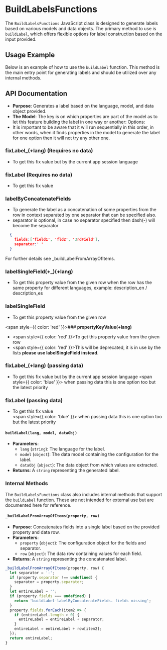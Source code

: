 

<Meta title="TRAZiT Paradigm/Dev Libraries/Build Labels External"/>

# BuildLabelsFunctions

The `BuildLabelsFunctions` JavaScript class is designed to generate labels based on various models and data objects. The primary method to use is `buildLabel`, which offers flexible options for label construction based on the input provided.

## Usage Example

Below is an example of how to use the `buildLabel` function. This method is the main entry point for generating labels and should be utilized over any internal methods.

## API Documentation

- **Purpose**: Generates a label based on the language, model, and data object provided.
- **The Model**: The key is on which properties are part of the model as to let this feature building the label in one way or another: Options:
- It is important to be aware that it will run sequentially in this order, in other words, when it finds properties in the model to generate the label for one option then it will not try any other one.

### **fixLabel_(+lang)** (Requires no data)
  - To get this fix value but by the current app session language
### **fixLabel** (Requires no data)
  - To get this fix value   
### **labelByConcatenateFields**
  - Tp generate the label as a concatenation of some properties from the row in context separated by one separator that can be specified also.
  - separator is optional, in case no separator specified then dash(-) will become the separator
  ```json
    {
      fields:['field1', 'fld2', '3rdField'],
      separator:' '
    }
  ```
   For further details see _buildLabelFromArrayOfItems. 

### **labelSingleField(+_)(+lang)** 
  - To get this property value from the given row when the row has the same property for different languages, example: description_en / description_es

### **labelSingleField** 
  - To get this property value from the given row

<span style={{ color: 'red' }}>### **propertyKeyValue(+lang)**</span>
  - <span style={{ color: 'red' }}>To get this property value from the given row</span>
  - <span style={{ color: 'red' }}>This will be deprecated, it is in use by the lists **please use labelSingleField instead**.    </span>
  
### **fixLabel_(+lang)** (passing data)
  - To get this fix value but by the current app session language
    <span style={{ color: 'blue' }}> when passing data this is one option too but the latest priority</span>
### **fixLabel** (passing data)
  - To get this fix value   
    <span style={{ color: 'blue' }}> when passing data this is one option too but the latest priority</span>


#### `buildLabel(lang, model, dataObj)`

- **Parameters**:
  - `lang` (`string`): The language for the label.
  - `model` (`object`): The data model containing the configuration for the label.
  - `dataObj` (`object`): The data object from which values are extracted.
- **Returns**: A `string` representing the generated label.

### Internal Methods

The `BuildLabelsFunctions` class also includes internal methods that support the `buildLabel` function. These are not intended for external use but are documented here for reference.

#### `_buildLabelFromArrayOfItems(property, row)`

- **Purpose**: Concatenates fields into a single label based on the provided property and data row.
- **Parameters**:
  - `property` (`object`): The configuration object for the fields and separator.
  - `row` (`object`): The data row containing values for each field.
- **Returns**: A `string` representing the concatenated label.

```javascript
_buildLabelFromArrayOfItems(property, row) {
  let separator = '-';
  if (property.separator !== undefined) {
    separator = property.separator;
  }
  let entireLabel = '';
  if (property.fields === undefined) {
    return 'buildLabel-labelByConcatenateFields. fields missing';
  }
  property.fields.forEach(item2 => {
    if (entireLabel.length > 0) {
      entireLabel = entireLabel + separator;
    }
    entireLabel = entireLabel + row[item2];
  });
  return entireLabel;
}